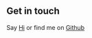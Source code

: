 ## Get in touch

Say [Hi](https://twitter.com/mhs_mhs123) or find me on [Github](https://github.com/mhsmhs123)